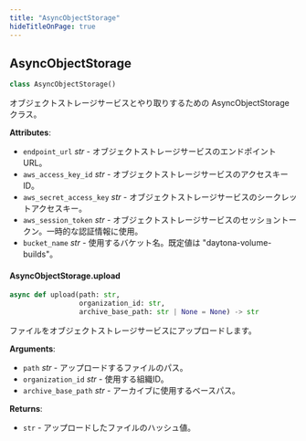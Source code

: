 ```yaml
---
title: "AsyncObjectStorage"
hideTitleOnPage: true
---
```


## AsyncObjectStorage

```python
class AsyncObjectStorage()
```

オブジェクトストレージサービスとやり取りするための AsyncObjectStorage クラス。

**Attributes**:

- `endpoint_url` _str_ - オブジェクトストレージサービスのエンドポイントURL。
- `aws_access_key_id` _str_ - オブジェクトストレージサービスのアクセスキーID。
- `aws_secret_access_key` _str_ - オブジェクトストレージサービスのシークレットアクセスキー。
- `aws_session_token` _str_ - オブジェクトストレージサービスのセッショントークン。一時的な認証情報に使用。
- `bucket_name` _str_ - 使用するバケット名。既定値は "daytona-volume-builds"。

#### AsyncObjectStorage.upload

```python
async def upload(path: str,
                 organization_id: str,
                 archive_base_path: str | None = None) -> str
```

ファイルをオブジェクトストレージサービスにアップロードします。

**Arguments**:

- `path` _str_ - アップロードするファイルのパス。
- `organization_id` _str_ - 使用する組織ID。
- `archive_base_path` _str_ - アーカイブに使用するベースパス。
  

**Returns**:

- `str` - アップロードしたファイルのハッシュ値。


